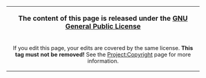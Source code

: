 {| style="width:100%; margin-bottom:5px; border: 1px solid; background-color: #FF9999; text-align:center; font-size:0.9em;"
|-
| style="width:100%; text-align:center; font-size:1.1em;" | ''' The content of this page is released under the [[Project:GPL|GNU General Public License]]'''
|-
| style="width:100%; text-align:center; font-size:0.9em;" | If you edit this page, your edits are covered by the same license. '''This tag must not be removed!''' See the [[Project:Copyright]] page for more information.
|}